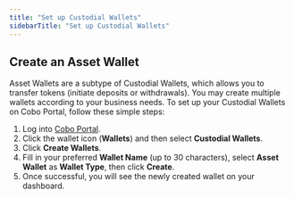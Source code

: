 ```yaml
---
title: "Set up Custodial Wallets"
sidebarTitle: "Set up Custodial Wallets"
---
```


## Create an Asset Wallet

Asset Wallets are a subtype of Custodial Wallets, which allows you to transfer tokens (initiate deposits or withdrawals). You may create multiple wallets according to your business needs. To set up your Custodial Wallets on Cobo Portal, follow these simple steps:

1. Log into [Cobo Portal](https://portal.cobo.com/login).
2. Click the wallet icon (**Wallets**) and then select **Custodial Wallets**.
3. Click **Create Wallets**.
4. Fill in your preferred **Wallet Name** (up to 30 characters), select **Asset Wallet** as **Wallet Type**, then click **Create**.
5. Once successful, you will see the newly created wallet on your dashboard.